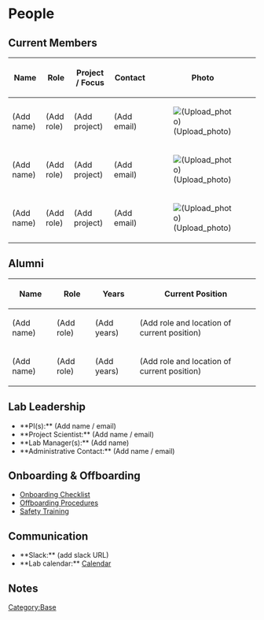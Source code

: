 = People =

== Current Members ==
{| class="wikitable sortable"
! Name
! Role
! Project / Focus
! Contact
! Photo
|-
| (Add name)|| (Add role) || (Add project) || (Add email) || [[File:(Upload photo)]]
|-
| (Add name)|| (Add role) || (Add project) || (Add email) || [[File:(Upload photo)]]
|-
| (Add name)|| (Add role) || (Add project) || (Add email) || [[File:(Upload photo)]]
|}

== Alumni ==
{| class="wikitable"
! Name !! Role !! Years !! Current Position
|-
| (Add name) || (Add role) || (Add years) || (Add role and location of current position)
|-
| (Add name) || (Add role) || (Add years) || (Add role and location of current position)
|}

== Lab Leadership ==
* **PI(s):** (Add name / email)
* **Project Scientist:** (Add name / email)
* **Lab Manager(s):** (Add name)  
* **Administrative Contact:** (Add name / email)

== Onboarding & Offboarding ==
* [[Onboarding Checklist]]
* [[Offboarding Procedures]]
* [[Safety Training]]

== Communication ==
* **Slack:**  (add slack URL)
* **Lab calendar:** [[Calendar]]

== Notes ==


[[Category:Base]]
